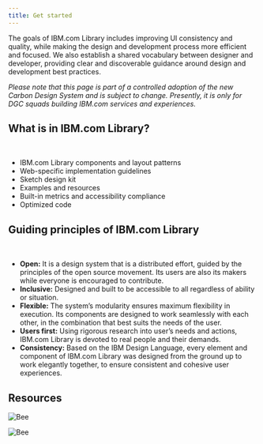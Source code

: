 ```yaml
---
title: Get started
---
```


<PageDescription>

The goals of IBM.com Library includes improving UI consistency and quality, while making the design and development process more efficient and focused. We also establish a shared vocabulary between designer and developer, providing clear and discoverable guidance around design and development best practices.

</PageDescription>

_Please note that this page is part of a controlled adoption of the new Carbon Design System and is subject to change. Presently, it is only for DGC squads building IBM.com services and experiences._

## What is in IBM.com Library?
<br/>

* IBM.com Library components and layout patterns
* Web-specific implementation guidelines 
* Sketch design kit 
* Examples and resources
* Built-in metrics and accessibility compliance
* Optimized code

## Guiding principles of IBM.com Library
<br/>

* **Open:** It is a design system that is a distributed effort, guided by the principles of the open source movement. Its users are also its makers while everyone is encouraged to contribute.
* **Inclusive:** Designed and built to be accessible to all regardless of ability or situation.
* **Flexible:** The system’s modularity ensures maximum flexibility in execution. Its components are designed to work seamlessly with each other, in the combination that best suits the needs of the user.
* **Users first:** Using rigorous research into user’s needs and actions, IBM.com Library is devoted to real people and their demands.
* **Consistency:** Based on the IBM Design Language, every element and component of IBM.com Library was designed from the ground up to work elegantly together, to ensure consistent and cohesive user experiences.

## Resources 

<Row className="resource-card-group">
  <Column colMd={4} colLg={4} noGutterSm>
    <ResourceCard
      subTitle="Start designing"
      href="/getting-started/designing"
    >
    </ResourceCard>
  </Column>
  <Column colMd={4} colLg={4} noGutterSm>
    <ResourceCard
      subTitle="Start coding"          
      href="/getting-started/coding"
    >
    </ResourceCard>
  </Column>
  <Column colMd={4} colLg={4} noGutterSm>
    <ResourceCard
      subTitle="Find additional resources"
      href="/resources"
    >

![Bee](../../images/bee_icon.svg)

</ResourceCard>
  </Column>
  <Column colMd={4} colLg={4} noGutterSm>
    <ResourceCard
      subTitle="Find help & support"          
      href="/help"
    >

![Bee](../../images/bee_icon.svg)

</ResourceCard>
  </Column>
</Row>
